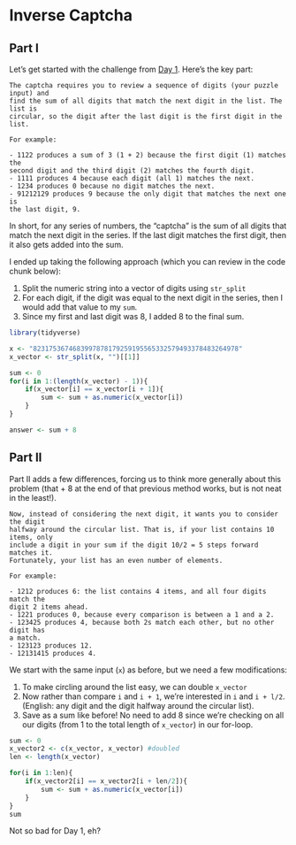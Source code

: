 # Inverse Captcha

## Part I

Let's get started with the challenge from [Day 1](https://adventofcode.com/2017/day/1). Here's the key part:

```
The captcha requires you to review a sequence of digits (your puzzle input) and
find the sum of all digits that match the next digit in the list. The list is
circular, so the digit after the last digit is the first digit in the list.

For example:
    
- 1122 produces a sum of 3 (1 + 2) because the first digit (1) matches the 
second digit and the third digit (2) matches the fourth digit.
- 1111 produces 4 because each digit (all 1) matches the next.
- 1234 produces 0 because no digit matches the next.
- 91212129 produces 9 because the only digit that matches the next one is 
the last digit, 9.
```

In short, for any series of numbers, the "captcha" is the sum of all digits that match the next digit in the series.  If the last digit matches the first digit, then it also gets added into the sum.

I ended up taking the following approach (which you can review in the code chunk below):

1. Split the numeric string into a vector of digits using `str_split`
2. For each digit, if the digit was equal to the next digit in the series, then I would add that value to my `sum`.  
3. Since my first and last digit was 8, I added 8 to the final sum.


```r
library(tidyverse)

x <- "8231753674683997878179259195565332579493378483264978"
x_vector <- str_split(x, "")[[1]]

sum <- 0
for(i in 1:(length(x_vector) - 1)){
    if(x_vector[i] == x_vector[i + 1]){
        sum <- sum + as.numeric(x_vector[i])
    }
}

answer <- sum + 8
```

## Part II

Part II adds a few differences, forcing us to think more generally about this problem (that + 8 at the end of that previous method works, but is not neat in the least!).

```
Now, instead of considering the next digit, it wants you to consider the digit
halfway around the circular list. That is, if your list contains 10 items, only
include a digit in your sum if the digit 10/2 = 5 steps forward matches it.
Fortunately, your list has an even number of elements.

For example:

- 1212 produces 6: the list contains 4 items, and all four digits match the
digit 2 items ahead.
- 1221 produces 0, because every comparison is between a 1 and a 2.
- 123425 produces 4, because both 2s match each other, but no other digit has 
a match.
- 123123 produces 12.
- 12131415 produces 4.
```

We start with the same input (`x`) as before, but we need a few modifications:

1. To make circling around the list easy, we can double `x_vector`
2. Now rather than compare `i` and `i + 1`, we're interested in `i` and `i + l/2`. (English: any digit and the digit halfway around the circular list).
3. Save as a sum like before!  No need to add 8 since we're checking on all our digits (from 1 to the total length of `x_vector`) in our for-loop.

```r
sum <- 0
x_vector2 <- c(x_vector, x_vector) #doubled
len <- length(x_vector)

for(i in 1:len){
    if(x_vector2[i] == x_vector2[i + len/2]){
        sum <- sum + as.numeric(x_vector[i])
    }
}
sum 

```
Not so bad for Day 1, eh?
